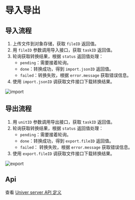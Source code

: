 
# 导入导出

## 导入流程

1. 上传文件到对象存储，获取 `fileID` 返回值。
2. 用 `fileID` 参数调用导入接口，获取 `taskID` 返回值。
3. 轮询获取转换结果，根据 `status` 返回值处理：
    - `pending`：需要接着轮询。
    - `done`：转换成功，得到 `import.jsonID` 返回值。
    - `failed`：转换失败，根据 `error.message` 获取错误信息。
4. 使用 `import.jsonID` 调获取文件接口下载转换结果。

<Image src={importImg} alt="import" width={350} />


## 导出流程

1. 用 `unitID` 参数调用导出接口，获取 `taskID` 返回值。
2. 轮询获取转换结果，根据 `status` 返回值处理：
    - `pending`：需要接着轮询。
    - `done`：转换成功，得到 `export.fileID` 返回值。
    - `failed`： 转换失败，根据 `error.message` 获取错误信息。
3. 使用 `export.fileID` 调获取文件接口下载转换结果。

<Image src={exportImg} alt="export" width={350} />

## Api

查看 [Univer server API 定义](/guides/sheet/server/api)
